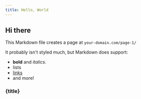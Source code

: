 ```yaml
---
title: Hello, World
---
```


## Hi there

This Markdown file creates a page at `your-domain.com/page-1/`

It probably isn't styled much, but Markdown does support:

- **bold** and _italics._
- lists
- [links](https://astro.build)
- and more!






### {title}